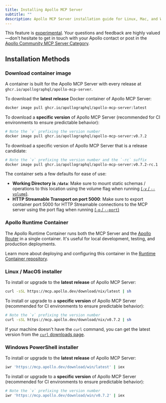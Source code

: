 ```yaml
---
title: Installing Apollo MCP Server
subtitle: ""
description: Apollo MCP Server installation guide for Linux, Mac, and Windows
---
```


<ExperimentalFeature>

This feature is [experimental](/graphos/resources/feature-launch-stages#experimental). Your questions and feedback are highly valued—don't hesitate to get in touch with your Apollo contact or post in the [Apollo Community MCP Server Category](https://community.apollographql.com/c/mcp-server/41).

</ExperimentalFeature>

## Installation Methods

### Download container image

A container is built for the Apollo MCP Server with every release at `ghcr.io/apollographql/apollo-mcp-server`.

To download the **latest release** Docker container of Apollo MCP Server:

```bash
docker image pull ghcr.io/apollographql/apollo-mcp-server:latest
```

To download a **specific version** of Apollo MCP Server (recommended for CI environments to ensure predictable behavior):

```bash
# Note the `v` prefixing the version number
docker image pull ghcr.io/apollographql/apollo-mcp-server:v0.7.2
```

To download a specific version of Apollo MCP Server that is a release candidate:

```bash
# Note the `v` prefixing the version number and the `-rc` suffix
docker image pull ghcr.io/apollographql/apollo-mcp-server:v0.7.2-rc.1
```

<Note>

The container sets a few defaults for ease of use:

- **Working Directory is `/data`**: Make sure to mount static schemas / operations to this location
  using the volume flag when running [(`-v` / `--volume`)](https://docs.docker.com/reference/cli/docker/container/run/#volume).
- **HTTP Streamable Transport on port 5000**: Make sure to export container port 5000 for HTTP Streamable connections to
  the MCP server using the port flag when running [(`-p` / `--port`)](https://docs.docker.com/reference/cli/docker/container/run/#publish)

</Note>

### Apollo Runtime Container

The Apollo Runtime Container runs both the MCP Server and the [Apollo Router](https://www.apollographql.com/docs/graphos/routing) in a single container. It's useful for local development, testing, and production deployments.

Learn more about deploying and configuring this container in the [Runtime Container repository](https://github.com/apollographql/apollo-runtime).

### Linux / MacOS installer

To install or upgrade to the **latest release** of Apollo MCP Server:

```sh showLineNumbers=false
curl -sSL https://mcp.apollo.dev/download/nix/latest | sh
```

To install or upgrade to a **specific version** of Apollo MCP Server (recommended for CI environments to ensure predictable behavior):

```bash
# Note the `v` prefixing the version number
curl -sSL https://mcp.apollo.dev/download/nix/v0.7.2 | sh
```

If your machine doesn't have the `curl` command, you can get the latest version from the [`curl` downloads page](https://curl.se/download.html).

### Windows PowerShell installer

To install or upgrade to the **latest release** of Apollo MCP Server:

```bash
iwr 'https://mcp.apollo.dev/download/win/latest' | iex
```

To install or upgrade to a **specific version** of Apollo MCP Server (recommended for CI environments to ensure predictable behavior):

```bash
# Note the `v` prefixing the version number
iwr 'https://mcp.apollo.dev/download/win/v0.7.2' | iex
```
